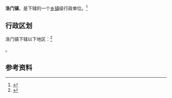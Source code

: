 {{redirect|洛门}}
{{中国乡级行政区|62/05/24/101/000}}

'''洛门镇'''，是{{PRC admin/fullname|62/05/24/101/000|3}}下辖的一个[[乡镇|乡镇]]级行政单位。<ref>{{PRC admin/ref sgc|{{PRC admin/parent|62/05/24/101/000}}}}</ref>

== 行政区划 ==

洛门镇下辖以下地区：<ref>{{PRC admin/ref sgc|62/05/24/101/000}}</ref>

{{PRC admin/children|62/05/24/101/000}}。

== 参考资料 ==

{{reflist}}

{{行政区划小作品}}
{{PRC admin/navcat|62/05/24/101/000}}